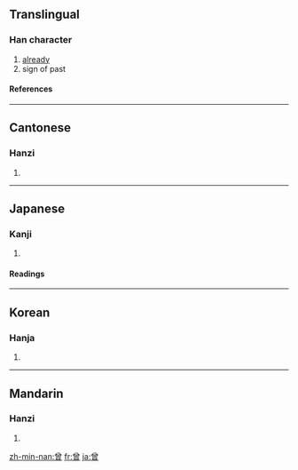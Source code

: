 {{see|曽}}

==Translingual==
===Han character===
{{Han char|rn=73|rad=曰|as=08|sn=12|four=8060<sub>6</sub>|canj=金田日 (CWA)}}
# [[already]]
# sign of past
====References====
{{Han ref|kx=0503.030|dkj=14299|dj=0877.020|hdz=21521.030|uh=66FE|ud=26366|bh=B4BF|bd=46271}}

----
==Cantonese==
===Hanzi===
{{yue-hanzi|jyut=|y=chang4, jang1}}
# {{defn|Cantonese}}

----
==Japanese==
===Kanji===
{{ja-kanji|grade=|rs=曰08}}
# {{defn|Japanese}} 
====Readings====
{{ja-readings|on=[[そ]] (so), [[そう]] (sō), [[ぞう]] (zō)|kun=[[かつて]] (katsute), [[すなわち]] (sunawachi)}}

----
==Korean==
===Hanja===
{{ko-hanja|hangeul=증|eumhun=|rv=jeung|mr=chŭng|y=cung}}
# {{defn|Korean}}

----
==Mandarin==
===Hanzi===
{{cmn-hanzi|pin=[[céng]] ([[ceng2]]), [[zeng]] ([[zeng1]])|wg=ts'eng<sup>2</sup>}}
# {{defn|Mandarin}}

[[zh-min-nan:曾]]
[[fr:曾]]
[[ja:曾]]
